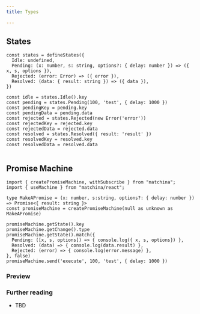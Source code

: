 ```yaml
---
title: Types

---
```


## States

```tsx
const states = defineStates({
  Idle: undefined,
  Pending: (x: number, s: string, options?: { delay: number }) => ({ x, s, options }),
  Rejected: (error: Error) => ({ error }),
  Resolved: (data: { result: string }) => ({ data }),
})

const idle = states.Idle().key
const pending = states.Pending(100, 'test', { delay: 1000 })
const pendingKey = pending.key
const pendingData = pending.data
const rejected = states.Rejected(new Error('error'))
const rejectedKey = rejected.key
const rejectedData = rejected.data
const resolved = states.Resolved({ result: 'result' })
const resolvedKey = resolved.key
const resolvedData = resolved.data


```

## Promise Machine

```tsx
import { createPromiseMachine, withSubscribe } from "matchina";
import { useMachine } from "matchina/react";

type MakeAPromise = (x: number, s:string, options?: { delay: number }) => Promise<{ result: string }>
const promiseMachine = createPromiseMachine(null as unknown as MakeAPromise)

promiseMachine.getState().key
promiseMachine.getChange().type
promiseMachine.getState().match({
  Pending: ([x, s, options]) => { console.log({ x, s, options}) },
  Resolved: (data) => { console.log(data.result) },
  Rejected: (error) => { console.log(error.message) },
}, false)
promiseMachine.send('execute', 100, 'test', { delay: 1000 })

```

### Preview

<div class="">
  <MachineDemo />
</div>

### Further reading

- TBD
